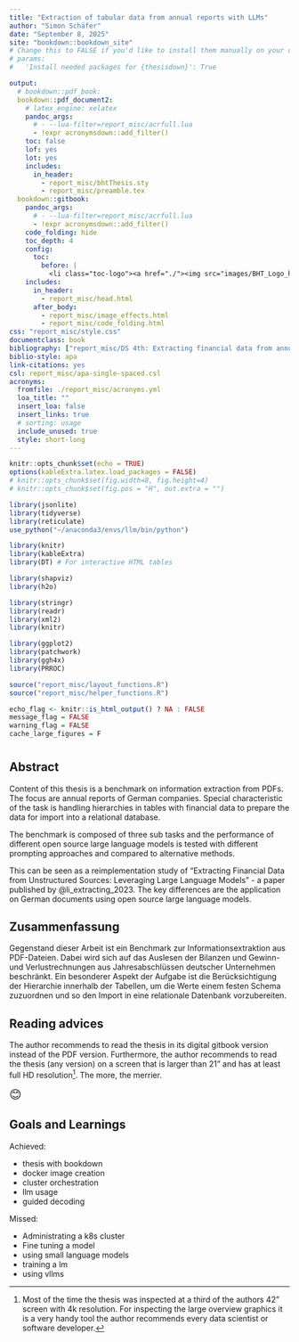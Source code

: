 ```yaml
---
title: "Extraction of tabular data from annual reports with LLMs"
author: "Simon Schäfer"
date: "September 8, 2025"
site: "bookdown::bookdown_site"
# Change this to FALSE if you'd like to install them manually on your own.
# params:
#   'Install needed packages for {thesisdown}': True

output:
  # bookdown::pdf_book:
  bookdown::pdf_document2:
    # latex_engine: xelatex
    pandoc_args: 
      # - --lua-filter=report_misc/acrfull.lua
      - !expr acronymsdown::add_filter()
    toc: false
    lof: yes 
    lot: yes
    includes:
      in_header:
        - report_misc/bhtThesis.sty
        - report_misc/preamble.tex
  bookdown::gitbook:
    pandoc_args: 
      # - --lua-filter=report_misc/acrfull.lua
      - !expr acronymsdown::add_filter()
    code_folding: hide
    toc_depth: 4
    config:
      toc:
        before: |
          <li class="toc-logo"><a href="./"><img src="images/BHT_Logo_horizontal_Anthrazit_transparent.svg"></a></li>
    includes:
      in_header:
        - report_misc/head.html
      after_body: 
        - report_misc/image_effects.html
        - report_misc/code_folding.html
css: "report_misc/style.css"
documentclass: book
bibliography: ["report_misc/DS 4th: Extracting financial data from annual reports.bib"]
biblio-style: apa
link-citations: yes
csl: report_misc/apa-single-spaced.csl
acronyms:
  fromfile: ./report_misc/acronyms.yml
  loa_title: ""
  insert_loa: false
  insert_links: true
  # sorting: usage
  include_unused: true
  style: short-long
---
```


```r
knitr::opts_chunk$set(echo = TRUE)
options(kableExtra.latex.load_packages = FALSE)
# knitr::opts_chunk$set(fig.width=8, fig.height=4) 
# knitr::opts_chunk$set(fig.pos = "H", out.extra = "")

library(jsonlite)
library(tidyverse)
library(reticulate)
use_python("~/anaconda3/envs/llm/bin/python")

library(knitr)
library(kableExtra)
library(DT) # For interactive HTML tables

library(shapviz)
library(h2o)

library(stringr)
library(readr)
library(xml2)
library(knitr)

library(ggplot2)
library(patchwork)
library(ggh4x)
library(PRROC)
```

```r
source("report_misc/layout_functions.R")
source("report_misc/helper_functions.R")

echo_flag <- knitr::is_html_output() ? NA : FALSE
message_flag = FALSE
warning_flag = FALSE
cache_large_figures = F
```

\setDefaultLayout
\pagenumbering{gobble}
\pagestyle{empty}

# {.unlisted .unnumbered}

## Abstract {.unlisted .unnumbered}

Content of this thesis is a benchmark on information extraction from PDFs. The focus are annual reports of German companies. Special characteristic of the task is handling hierarchies in tables with financial data to prepare the data for import into a relational database.

The benchmark is composed of three sub tasks and the performance of different open source large language models is tested with different prompting approaches and compared to alternative methods.

This can be seen as a reimplementation study of "Extracting Financial Data from Unstructured Sources: Leveraging Large Language Models" - a paper published by @li_extracting_2023. The key differences are the application on German documents using open source large language models.

## Zusammenfassung {.unlisted .unnumbered}

Gegenstand dieser Arbeit ist ein Benchmark zur Informationsextraktion aus PDF-Dateien. Dabei wird sich auf das Auslesen der Bilanzen und Gewinn- und Verlustrechnungen aus Jahresabschlüssen deutscher Unternehmen beschränkt. Ein besonderer Aspekt der Aufgabe ist die Berücksichtigung der Hierarchie innerhalb der Tabellen, um die Werte einem festen Schema zuzuordnen und so den Import in eine relationale Datenbank vorzubereiten.

## Reading advices {.unlisted .unnumbered}

The author recommends to read the thesis in its digital gitbook version instead of the PDF version. Furthermore, the author recommends to read the thesis (any version) on a screen that is larger than 21" and has at least full HD resolution^[Most of the time the thesis was inspected at a third of the authors 42" screen with 4k resolution. For inspecting the large overview graphics it is a very handy tool the author recommends every data scientist or software developer.]. The more, the merrier.

\huge <span style="font-size: 1.5em;">😊</span> \normalsize

## Goals and Learnings {.unlisted .unnumbered}

Achieved:

* thesis with bookdown
* docker image creation
* cluster orchestration
* llm usage
* guided decoding

Missed:

* Administrating a k8s cluster
* Fine tuning a model
* using small language models
* training a lm
* using vllms

\pagestyle{fancy}

\cleardoublepage
\pagenumbering{roman}
\setcounter{page}{1}
\tableofcontents

\cleardoublepage
\pagenumbering{arabic}
\setcounter{page}{1}